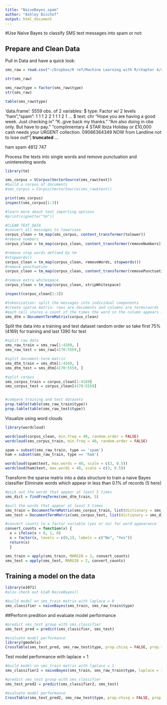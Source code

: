 ```yaml
---
title: "NaiveBayes_spam"
author: "Ashley Bischof"
output: html_document
---
```


#Use Naive Bayes to classify SMS text messages into spam or not:

## Prepare and Clean Data

Pull in Data and have a quick look:
```r
sms_raw = read.csv("~/Dropbox/R ref/Machine Learning with R/chapter 4/sms_spam.csv", stringsAsFactors = FALSE)

str(sms_raw)

sms_raw$type = factor(sms_raw$type)
str(sms_raw)

table(sms_raw$type)
```
'data.frame':  5559 obs. of  2 variables:
 $ type: Factor w/ 2 levels "ham","spam": 1 1 1 2 2 1 1 1 2 1 ...
 $ text: chr  "Hope you are having a good week. Just checking in" "K..give back my thanks." "Am also doing in cbe only. But have to pay." "complimentary 4 STAR Ibiza Holiday or £10,000 cash needs your URGENT collection. 09066364349 NOW from Landline not to lose out!"| __truncated__ ...

 ham spam 
4812  747 

Process the texts into single words and remove punctuation and uninteresting words
```r
library(tm)

sms_corpus = VCorpus(VectorSource(sms_raw$text))
#build a corpus of documents
#sms_corpus = Corpus(VectorSource(sms_raw$text))

print(sms_corpus)
inspect(sms_corpus[1:3])

#learn more about text importing options
#print(vignette("tm")) 

#CLEAN TEXT DATA
#convert all messages to lowercase
corpus_clean = tm_map(sms_corpus, content_transformer(tolower))
#remove numbers
corpus_clean = tm_map(corpus_clean, content_transformer(removeNumbers))

#remove stop words defined by tm
#stopwords()
corpus_clean = tm_map(corpus_clean, removeWords, stopwords())
#remove punctuation
corpus_clean = tm_map(corpus_clean, content_transformer(removePunctuation))

#remove extra whitespace
corpus_clean = tm_map(corpus_clean, stripWhitespace)

inspect(corpus_clean[1:3])

#tokenization: split the messages into individual components
#create sparse matrix: rows are documents and columns are terms/words
#each cell stores a count of the times the word in the column appears in the doc indicated by the row
sms_dtm = DocumentTermMatrix(corpus_clean)
```



Split the data into a training and test dataset
  random order so take first 75% (4169) for training and last 1390 for test
```r
#split raw data
sms_raw_train = sms_raw[1:4169, ]
sms_raw_test = sms_raw[4170:5559,]

#split document-term matrix
sms_dtm_train = sms_dtm[1:4169, ]
sms_dtm_test = sms_dtm[4170:5559, ]

#split corpus
sms_corpus_train = corpus_clean[1:4169]
sms_corpus_test = corpus_clean[4170:5559]


#compare training and test datasets
prop.table(table(sms_raw_train$type))
prop.table(table(sms_raw_test$type))
```

Visualize using word clouds
```r
library(wordcloud)

wordcloud(corpus_clean, min.freq = 40, random.order = FALSE)
wordcloud(sms_corpus_train, min.freq = 40, random.order = FALSE)

spam = subset(sms_raw_train, type == 'spam')
ham = subset(sms_raw_train, type == 'ham')

wordcloud(spam$text, max.words = 40, scale = c(3, 0.5))
wordcloud(ham$text, max.words = 40, scale = c(3, 0.5))
```



Transform the sparse matrix into a data structure to train a naive Bayes classifier
Eliminate words which appear in less than 0.1% of records (5 here)
```r
#pick out the words that appear at least 5 times
sms_dict = findFreqTerms(sms_dtm_train, 5)

#pull the words that appear at least 5 times
sms_train = DocumentTermMatrix(sms_corpus_train, list(dictionary = sms_dict))
sms_test = DocumentTermMatrix(sms_corpus_test, list(dictionary = sms_dict))

#convert counts to a factor variable (yes or no) for word appearance
convert_counts = function(x) {
  x = ifelse(x > 0, 1, 0)
  x = factor(x, levels = c(0,1), labels = c("No", "Yes"))
  return(x)
  }

sms_train = apply(sms_train, MARGIN = 2, convert_counts)
sms_test = apply(sms_test, MARGIN = 2, convert_counts)
```



## Training a model on the data
```r
library(e1071)
#also check out k1aR NaiveBayes()

#build model on sms_train matrix with laplace = 0
sms_classifier = naiveBayes(sms_train, sms_raw_train$type)
```


##Perform predition and evaluate model performance
```r
#predict sms_test group with sms_classifier
sms_test_pred = predict(sms_classifier, sms_test)

#evaluate model performance
library(gmodels)
CrossTable(sms_test_pred, sms_raw_test$type, prop.chisq = FALSE, prop.t = FALSE, dnn = c('predicted', 'actual'))
```


Test model performance with laplace = 1
```r
#build model on sms_train matrix with laplace = 1
sms_classifier2 = naiveBayes(sms_train, sms_raw_train$type, laplace = 1)

#predict sms_test group with sms_classifier
sms_test_pred2 = predict(sms_classifier2, sms_test)

#evaluate model performance
CrossTable(sms_test_pred2, sms_raw_test$type, prop.chisq = FALSE, prop.t = FALSE, dnn = c('predicted', 'actual'))
```

